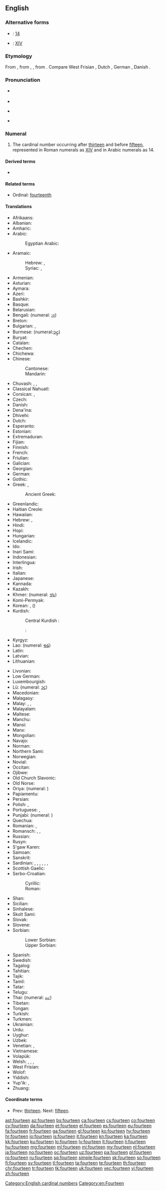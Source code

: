 ==English==
{{number box|en|14}}
{{wikipedia}}

===Alternative forms===
* {{w|Arabic numerals}}: [[14]]
* {{w|Roman numerals}}: [[XIV]]

===Etymology===
From {{etyl|enm|en}} {{m|enm|fourtene}}, from {{etyl|ang|en}} {{m|ang|fēowertīene}}, {{m|ang|fēowertēne}}, from {{etyl|gem-pro|en}} {{m|gem-pro|*fedurtehun}}. Compare West Frisian {{m|fy|fjirtjin}}, Dutch {{m|nl|veertien}}, German {{m|de|vierzehn}}, Danish {{m|da|fjorten}}.

===Pronunciation===
* {{qualifier|next word stressed near the first syllable}}
*: {{a|UK}} {{IPA|/ˈfɔː.tiːn/|lang=en}}
*: {{a|US}} {{IPA|/ˈfɔɹt.tin/|lang=en}}
* {{audio|en-us-fourteen.ogg|Audio (US)|lang=en}}
* {{qualifier|next word stressed after the first syllable}}
*: {{a|UK}} {{IPA|/ˌfɔːˈtiːn/|lang=en}}
*: {{a|US}} {{IPA|/ˌfɔɹtˈtin/|lang=en}}
* {{rhymes|iːn|lang=en}}

===Numeral===
{{head|en|numeral}}

# The cardinal number occurring after [[thirteen]] and before [[fifteen]], represented in Roman numerals as [[XIV]] and in Arabic numerals as 14.

====Derived terms====
* {{l|en|fourteener}}

====Related terms====
* Ordinal: [[fourteenth]]

====Translations====
{{trans-top|cardinal number}}
* Afrikaans: {{t|af|veertien}}
* Albanian: {{t+|sq|katërmbëdhjetë}}
* Amharic: {{t|am|አስራ አራት|sc=Ethi}}
* Arabic: {{t|ar|أَرْبَعَةَ عَشَرَ}}
*: Egyptian Arabic: {{t|arz|أربعتاشر|tr=ʾarbaʿtaašar|sc=Arab}}
* Aramaic:
*: Hebrew: {{t|he|ארבעסר|m|tr=arba‘sar|sc=Hebr}}, {{t|he|ארבעסרא|f|tr=arba‘esrē|sc=Hebr}}
*: Syriac: {{t|syr|ܐܪܒܥܣܪ|m|tr=arba‘sar|sc=Syrc}}, {{t|syr|ܐܪܒܥܣܪܐ|f|tr=arba‘esrē|sc=Syrc}}
* Armenian: {{t+|hy|տասնչորս}}
* Asturian: {{t+|ast|catorce}}
* Aymara: {{t|ay|tunka pusini}}
* Azeri: {{t+|az|on dörd}}
* Bashkir: {{t|ba|ун дүрт|sc=Cyrl}}
* Basque: {{t+|eu|hamalau}}
* Belarusian: {{t|be|чатырна́ццаць|sc=Cyrl}}
* Bengali: {{t|bn|চোদ্দ|tr=coddô}} (numeral: [[১৪]])
* Breton: {{t+|br|pevarzek}}
* Bulgarian: {{t|bg|четирина́десет}}, {{t|bg|четирина́йсет}}
* Burmese: {{t|my|ဆယ့်လေး|sc=Mymr}} (numeral:[[၁၄]])
* Buryat: {{t|bua|арбан дүрбэн}}
* Catalan: {{t+|ca|catorze}}
* Chechen: {{t|ce|дейтта}}
* Chichewa: {{t|ny|khumi n'zinayi}}
* Chinese:
*: Cantonese: {{t|yue|十四|tr=sap6 sei3|sc=Hani}}
*: Mandarin: {{t+|cmn|十四|tr=shísì}}
* Chuvash: {{t|cv|вунтӑваттӑ|alt=вунтăваттă|sc=Cyrl}}, {{t|cv|вунтӑватӑ|alt=вунтăватă|sc=Cyrl}}, {{t|cv|вунтӑват|alt=вунтăват|sc=Cyrl}}
* Classical Nahuatl: {{t|nci|mahtlāctli onnāhui}}
* Corsican: {{t|co|quattòrdeci}}, {{t+|co|quattordici}}
* Czech: {{t+|cs|čtrnáct}}
* Danish: {{t+|da|fjorten}}
* Dena'ina: {{t|tfn|dink'i beq'di}}
* Dhivehi: {{t|dv|ސާދަ}}
* Dutch: {{t+|nl|veertien|f}}
* Esperanto: {{t|eo|dek kvar}}
* Estonian: {{t+|et|neliteist}}
* Extremaduran: {{t|ext|catorci}}
* Fijian: {{t|fj|tini ka va}}
* Finnish: {{t+|fi|neljätoista}}
* French: {{t+|fr|quatorze|m}}
* Friulian: {{t|fur|cuatardis}}
* Galician: {{t+|gl|catorce}}
* Georgian: {{t|ka|თოთხმეტი|sc=Geor}}
* German: {{t+|de|vierzehn}}
* Gothic: {{t|got|𐍆𐌹𐌳𐍅𐍉𐍂𐍄𐌰𐌹𐌷𐌿𐌽|sc=Goth}}
* Greek: {{t+|el|δεκατέσσερις|m|f}}, {{t+|el|δεκατέσσερα|n}}
*: Ancient Greek: {{t|grc|δεκατέσσαρες}}
* Greenlandic: {{t|kl|aqqaniq-sisamat}}
* Haitian Creole: {{t|ht|katòz}}
* Hawaiian: {{t|haw|ʻumikūmāhā}}
* Hebrew: {{qualifier|used in counting}} {{t|he|אַרְבַּע־עֶשְׂרֵה|f|tr=arba esre|sc=Hebr}}, {{t|he|אַרְבָּעָה־עָשָׂר|m|tr=arba'a asar|sc=Hebr}}
* Hindi: {{t+|hi|चौदह|tr=chaudah}}
* Hopi: {{t|hop|pakwt niikyang naalöqmuy siikya’ta}}
* Hungarian: {{t+|hu|tizennégy}}
* Icelandic: {{t+|is|fjórtán}}
* Ido: {{t|io|dek-e-quar}}
* Inari Sami: {{t|smn|neljinubáloh}}
* Indonesian: {{t+|id|empat belas}}
* Interlingua: {{t|ia|dece-quatro}}
* Irish: {{t|ga|[[ceathair]] [[déag]]}}
* Italian: {{t+|it|quattordici}}
* Japanese: {{t+|ja|十四|tr=jū-yon}}
* Kannada: {{t+|kn|ಹದಿನಾಲ್ಕು|sc=Knda}}
* Kazakh: {{t+|kk|он төрт|sc=Cyrl}}
* Khmer: {{t|km|ដប់បួន|tr=dop buon}} (numeral: [[១៤]])
* Komi-Permyak: {{t|koi|даснёль}}
* Korean: {{t+|ko|열넷}}, {{t+|ko|십사|sc=Kore}} ({{t+|ko|十四|sc=Kore}})
* Kurdish:
*: Central Kurdish {{qualifier|Sorani}}: {{t|ckb|چواردە|tr=çiwarde, çwarde}}
*: {{qualifier|Kurmanji}}: {{t+|ku|çarde}}
* Kyrgyz: {{t|ky|он төрт|sc=Cyrl}}
* Lao: {{t|lo|ສິບສີ່|sc=Laoo}} (numeral: [[໑໔]])
* Latin: {{t+|la|quattuordecim}}
* Latvian: {{t+|lv|četrpadsmit}}
* Lithuanian: {{t+|lt|keturiolika}}
{{trans-mid}}
* Livonian: {{t|liv|nēļatuoistõn}}
* Low German: {{t+|nds|veerteihn}}
* Luxembourgish: {{t+|lb|véierzéng}}
* Lü: {{t|khb|ᦉᦲᧇᦉᦲᧈ}} (numeral: [[᧑᧔]])
* Macedonian: {{t|mk|четирина́есет}}
* Malagasy: {{t|mg|efatra ambinifolo}}
* Malay: {{t|ms|empat belas}}, {{t|ms|sepuluh empat}}, {{t|ms|satu puluh empat}}
* Malayalam: {{t+|ml|പതിനാല്|sc=Mlym}}
* Maltese: {{t|mt|erbatax}}
* Manchu: {{t|mnc||tr=juwan duin}}
* Mansi: {{t|mns|нилахуйплов|tr=nilaxujplow}}
* Manx: {{t|gv|kiare jeig}}
* Mongolian: {{t|mn|арван дөрөв|sc=Cyrl}}
* Navajo: {{t|nv|dį́į́ʼtsʼáadah}}
* Norman: {{t|nrf|quatorze}}
* Northern Sami: {{t|se|njealljenuppelohkái}}
* Norwegian: {{t+|no|fjorten}}
* Novial: {{t|nov|dek-quar}}
* Occitan: {{t+|oc|catòrze}}
* Ojibwe: {{t|oj|ashi-niiwin}}
* Old Church Slavonic: {{t|cu|чєтырє на дєсѧтє|sc=Cyrs}}
* Old Norse: {{t|non|fjórtán}}
* Oriya: {{t|or|ଚୌଦ|tr=ca'ud|sc=Orya}} (numeral: {{t|or|୧୪}})
* Papiamentu: {{t|pap|djeskuater}}
* Persian: {{t+|fa|چهارده|tr=čahârdah}}
* Polish: {{t+|pl|czternaście}}, {{qualifier|collective}} {{t+|pl|czternaścioro}}
* Portuguese: {{t+|pt|catorze}}, {{t+|pt|quatorze}}
* Punjabi: {{t+|pa|ਚੌਦਾਂ|tr=caudhāṅ|sc=Guru}} (numeral: {{t|pa|੧੪}})
* Quechua: {{t|qu|chunka tawayuq}}
* Romanian: {{t+|ro|paisprezece}}, {{t|ro|paișpe}} {{qualifier|informal}}
* Romansch: {{qualifier|Grischun, Puter, Vallader}} {{t|rm|quattordesch}}, {{qualifier|Surmiran}} {{t|rm|quittordesch}}, {{qualifier|Sursilvan}} {{t|rm|quitordisch}}
* Russian: {{t+|ru|четы́рнадцать}}
* Rusyn: {{t|rue|чотырна́дцить|sc=Cyrl}}
* S'gaw Karen: {{t|ksw|တဆံလွံၢ်}}
* Samoan: {{t|sm|sefulu fā}}
* Sanskrit: {{t+|sa|चतुर्दश|tr=cáturdaśa}}
* Sardinian: {{t|sc|batódighi}}, {{t|sc|batórdigi}}, {{t|sc|batórdighi}}, {{t|sc|battórdighi}}, {{t|sc|battórdichi}}, {{t|sc|cattódixi}}, {{t|sc|catódixi}}
* Scottish Gaelic: {{t|gd|ceithir deug}}
* Serbo-Croatian:
*: Cyrillic: {{t|sh|четрнаест}}
*: Roman: {{t|sh|četrnaest}}
* Shan: {{t|shn|သိပ်းသီႇ}}
* Sicilian: {{t+|scn|quattòrdici}}
* Sinhalese: {{t|si|දහහතර}}
* Skolt Sami: {{t|sms|nenjmlo}}
* Slovak: {{t|sk|štrnásť}}
* Slovene: {{t+|sl|štirinajst}}
* Sorbian:
*: Lower Sorbian: {{t|dsb|styrnasćo}}
*: Upper Sorbian: {{t|hsb|štyrnaće}}
* Spanish: {{t+|es|catorce}}
* Swedish: {{t+|sv|fjorton}}
* Tagalog: {{t+|tl|labing-apat}}
* Tahitian: {{t|ty|hō'ē 'ahuru ma maha}}
* Tajik: {{t+|tg|чордаҳ|sc=Cyrl}}
* Tamil: {{t+|ta|பதினான்கு|sc=Taml}}
* Tatar: {{t|tt|ундүрт|sc=Cyrl}}
* Telugu: {{t+|te|పద్నాలుగు}}
* Thai: {{t+|th|สิบสี่|sc=Thai|tr=sìp sèe}} (numeral: [[๑๔]])
* Tibetan: {{t|bo|བཅུ་བཞི}}
* Tongan: {{t|to|hongofulu mā fā}}
* Turkish: {{t+|tr|on dört}}
* Turkmen: {{t+|tk|on dört}}
* Ukrainian: {{t+|uk|чотирна́дцять|sc=Cyrl}}
* Urdu: {{t|ur|چودہ|tr=chaudah}}
* Uyghur: {{t+|ug|ئون تۆت|sc=ug-Arab}}
* Uzbek: {{t|uz|o‘n dört}}
* Venetian: {{t|vec|quatòrdexe}}, {{t+|vec|cuatòrdexe}}
* Vietnamese: {{t|vi|mười bốn}}
* Volapük: {{t|vo|degfol}}
* Welsh: {{t|cy|deusaith|m|f}}, {{qualifier|vigesimal}} {{t+|cy|pedwar ar ddeg|m}}, {{qualifier|vigesimal}} {{t+|cy|pedair ar ddeg|f}}, {{qualifier|decimal}} {{t+|cy|un deg pedwar}}
* West Frisian: {{t+|fy|fjirtjin}}
* Wolof: {{t|wo|fukk ak ñeent}}
* Yiddish: {{t|yi|פֿערצן|sc=Hebr}}
* Yup'ik: {{t|esu|akimiarunritaraan}}, {{t|esu|akimiarunrita'ar}}
* Zhuang: {{t|za|cib seiq}}
{{trans-bottom}}

====Coordinate terms====
* Prev: [[thirteen]]. Next: [[fifteen]].

[[Category:English cardinal numbers]]
[[Category:en:Fourteen]]

[[ast:fourteen]]
[[az:fourteen]]
[[bs:fourteen]]
[[ca:fourteen]]
[[cs:fourteen]]
[[co:fourteen]]
[[cy:fourteen]]
[[da:fourteen]]
[[et:fourteen]]
[[el:fourteen]]
[[es:fourteen]]
[[eu:fourteen]]
[[fa:fourteen]]
[[fr:fourteen]]
[[ga:fourteen]]
[[gl:fourteen]]
[[ko:fourteen]]
[[hy:fourteen]]
[[hr:fourteen]]
[[io:fourteen]]
[[is:fourteen]]
[[it:fourteen]]
[[kn:fourteen]]
[[ka:fourteen]]
[[kk:fourteen]]
[[ku:fourteen]]
[[lo:fourteen]]
[[lv:fourteen]]
[[lt:fourteen]]
[[li:fourteen]]
[[hu:fourteen]]
[[mg:fourteen]]
[[ml:fourteen]]
[[mi:fourteen]]
[[my:fourteen]]
[[nl:fourteen]]
[[ja:fourteen]]
[[no:fourteen]]
[[oc:fourteen]]
[[uz:fourteen]]
[[pa:fourteen]]
[[pl:fourteen]]
[[ro:fourteen]]
[[ru:fourteen]]
[[sq:fourteen]]
[[simple:fourteen]]
[[sk:fourteen]]
[[so:fourteen]]
[[fi:fourteen]]
[[sv:fourteen]]
[[tl:fourteen]]
[[ta:fourteen]]
[[te:fourteen]]
[[th:fourteen]]
[[chr:fourteen]]
[[tr:fourteen]]
[[tk:fourteen]]
[[uk:fourteen]]
[[vec:fourteen]]
[[vi:fourteen]]
[[zh:fourteen]]
